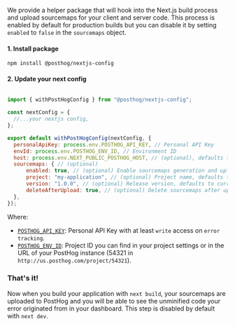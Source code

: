 We provide a helper package that will hook into the Next.js build process and upload sourcemaps for your client and server code. This process is enabled by default for production builds but you can disable it by setting `enabled` to `false` in the `sourcemaps` object.

#### 1. Install package

```shell
npm install @posthog/nextjs-config
```

#### 2. Update your next config

```js file=next.config.js

import { withPostHogConfig } from "@posthog/nextjs-config";

const nextConfig = {
  //...your nextjs config,
};

export default withPostHogConfig(nextConfig, {
  personalApiKey: process.env.POSTHOG_API_KEY, // Personal API Key
  envId: process.env.POSTHOG_ENV_ID, // Environment ID
  host: process.env.NEXT_PUBLIC_POSTHOG_HOST, // (optional), defaults to https://us.posthog.com
  sourcemaps: { // (optional)
      enabled: true, // (optional) Enable sourcemaps generation and upload, default to true on production builds
      project: "my-application", // (optional) Project name, defaults to repository name
      version: "1.0.0", // (optional) Release version, defaults to current git commit
      deleteAfterUpload: true, // (optional) Delete sourcemaps after upload, defaults to true
  },
});

```

Where:
- [`POSTHOG_API_KEY`](https://app.posthog.com/settings/user-api-keys#variables): Personal API Key with at least `write` access on `error tracking`.
- [`POSTHOG_ENV_ID`](https://app.posthog.com/settings/environment#variables): Project ID you can find in your project settings or in the URL of your PostHog instance (54321 in `http://us.posthog.com/project/54321`).

### That's it!

Now when you build your application with `next build`, your sourcemaps are uploaded to PostHog and you will be able to see the unminified code your error originated from in your dashboard. This step is disabled by default with `next dev`.
